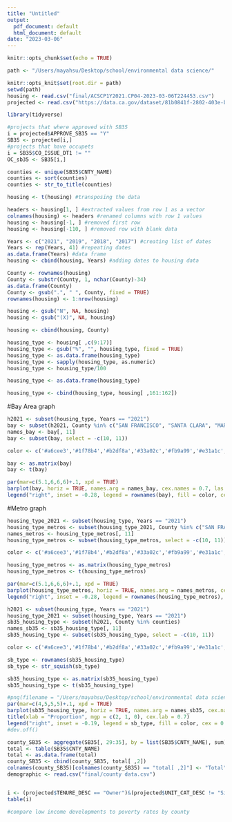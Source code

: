 ```yaml
---
title: "Untitled"
output:
  pdf_document: default
  html_document: default
date: "2023-03-06"
---
```


```r
knitr::opts_chunk$set(echo = TRUE)

path <- "/Users/mayahsu/Desktop/school/environmental data science/"

knitr::opts_knit$set(root.dir = path)
setwd(path)
housing <- read.csv("final/ACSCP1Y2021.CP04-2023-03-06T224453.csv")
projected <- read.csv("https://data.ca.gov/dataset/81b0841f-2802-403e-b48e-2ef4b751f77c/resource/fe505d9b-8c36-42ba-ba30-08bc4f34e022/download/table-a2-annual-building-activity-report-summary-new-construction-entitled-permits-and-completed.csv")

library(tidyverse)
```

```r
#projects that where approved with SB35
i = projected$APPROVE_SB35 == "Y"
SB35 <- projected[i,]
#projects that have occupets 
i = SB35$CO_ISSUE_DT1 != ""
OC_sb35 <- SB35[i,]
```

```r
counties <- unique(SB35$CNTY_NAME)
counties <- sort(counties)
counties <- str_to_title(counties)
```

```r
housing <- t(housing) #transposing the data

headers <- housing[1, ] #extracted values from row 1 as a vector 
colnames(housing) <- headers #renamed columns with row 1 values
housing <- housing[-1, ] #removed first row
housing <- housing[-110, ] #removed row with blank data
```

```r
Years <- c("2021", "2019", "2018", "2017") #creating list of dates
Years <- rep(Years, 41) #repeating dates
as.data.frame(Years) #data frame
housing <- cbind(housing, Years) #adding dates to housing data
```

```r
County <- rownames(housing)
County <- substr(County, 1, nchar(County)-34)
as.data.frame(County)
County <- gsub(".", " ", County, fixed = TRUE)
rownames(housing) <- 1:nrow(housing)

housing <- gsub("N", NA, housing)
housing <- gsub("(X)", NA, housing)

housing <- cbind(housing, County)
```

```r
housing_type <- housing[ ,c(9:17)]
housing_type <- gsub("%", "", housing_type, fixed = TRUE)
housing_type <- as.data.frame(housing_type)
housing_type <- sapply(housing_type, as.numeric)
housing_type <- housing_type/100

housing_type <- as.data.frame(housing_type)

housing_type <- cbind(housing_type, housing[ ,161:162])
```

#Bay Area graph
```r
h2021 <- subset(housing_type, Years == "2021")
bay <- subset(h2021, County %in% c("SAN FRANCISCO", "SANTA CLARA", "MARIN", "ALAMEDA", "SOLANO", "CONTRA COSTA", "NAPA", "SONOMA", "SAN MATEO"))
names_bay <- bay[, 11]
bay <- subset(bay, select = -c(10, 11))

color <- c('#a6cee3','#1f78b4','#b2df8a','#33a02c','#fb9a99','#e31a1c','#fdbf6f','#ff7f00','#cab2d6')

bay <- as.matrix(bay)
bay <- t(bay)

par(mar=c(5.1,6,6,6)+.1, xpd = TRUE)
barplot(bay, horiz = TRUE, names.arg = names_bay, cex.names = 0.7, las = 1, col = color, main = "Housing Type by County in the Bay Area", xlab = "Proportion")
legend("right", inset = -0.28, legend = rownames(bay), fill = color, cex = 0.5, title = "Housing Type")
```

#Metro graph
```r
housing_type_2021 <- subset(housing_type, Years == "2021")
housing_type_metros <- subset(housing_type_2021, County %in% c("SAN FRANCISCO", "LOS ANGELES", "SAN DIEGO", "SACRAMENTO"))
names_metros <- housing_type_metros[, 11]
housing_type_metros <- subset(housing_type_metros, select = -c(10, 11))

color <- c('#a6cee3','#1f78b4','#b2df8a','#33a02c','#fb9a99','#e31a1c','#fdbf6f','#ff7f00','#cab2d6')

housing_type_metros <- as.matrix(housing_type_metros)
housing_type_metros <- t(housing_type_metros)

par(mar=c(5.1,6,6,6)+.1, xpd = TRUE)
barplot(housing_type_metros, horiz = TRUE, names.arg = names_metros, cex.names = 0.7, las = 1, col = color, main = "Housing Type by County", xlab = "Proportion")
legend("right", inset = -0.28, legend = rownames(housing_type_metros), fill = color, cex = 0.5, title = "Housing Type")
```

```r
h2021 <- subset(housing_type, Years == "2021")
housing_type_2021 <- subset(housing_type, Years == "2021")
sb35_housing_type <- subset(h2021, County %in% counties)
names_sb35 <- sb35_housing_type[, 11]
sb35_housing_type <- subset(sb35_housing_type, select = -c(10, 11))

color <- c('#a6cee3','#1f78b4','#b2df8a','#33a02c','#fb9a99','#e31a1c','#fdbf6f','#ff7f00','#cab2d6')

sb_type <- rownames(sb35_housing_type)
sb_type <- str_squish(sb_type)

sb35_housing_type <- as.matrix(sb35_housing_type)
sb35_housing_type <- t(sb35_housing_type)

#png(filename = "/Users/mayahsu/Desktop/school/environmental data science/final/Current Housing Data", width = 5, height = 5, units = "in", res = 300)
par(mar=c(4,5,5,5)+.1, xpd = TRUE)
barplot(sb35_housing_type, horiz = TRUE, names.arg = names_sb35, cex.names = 0.4, las = 1, col = color, main = "Housing Type in Counties With\nApproved SB35 Projects", cex.axis = 0.5, width = 1, cex.lab = 0.7, xlim = c(0,1), ylim = c(0, 32))
title(xlab = "Proportion", mgp = c(2, 1, 0), cex.lab = 0.7)
legend("right", inset = -0.19, legend = sb_type, fill = color, cex = 0.5, title = "Housing Type")
#dev.off()
```


```r
county_SB35 <- aggregate(SB35[, 29:35], by = list(SB35$CNTY_NAME), sum)
total <- table(SB35$CNTY_NAME)
total <- as.data.frame(total)
county_SB35 <- cbind(county_SB35, total[ ,2])
colnames(county_SB35)[colnames(county_SB35) == "total[ ,2]"] <- "Total"
demographic <- read.csv("final/county data.csv")

```

```r

```

```r
i <- (projected$TENURE_DESC == "Owner")&(projected$UNIT_CAT_DESC != "Single-Family Detached Unit")
table(i)

#compare low income developments to poverty rates by county
```

```r

```
